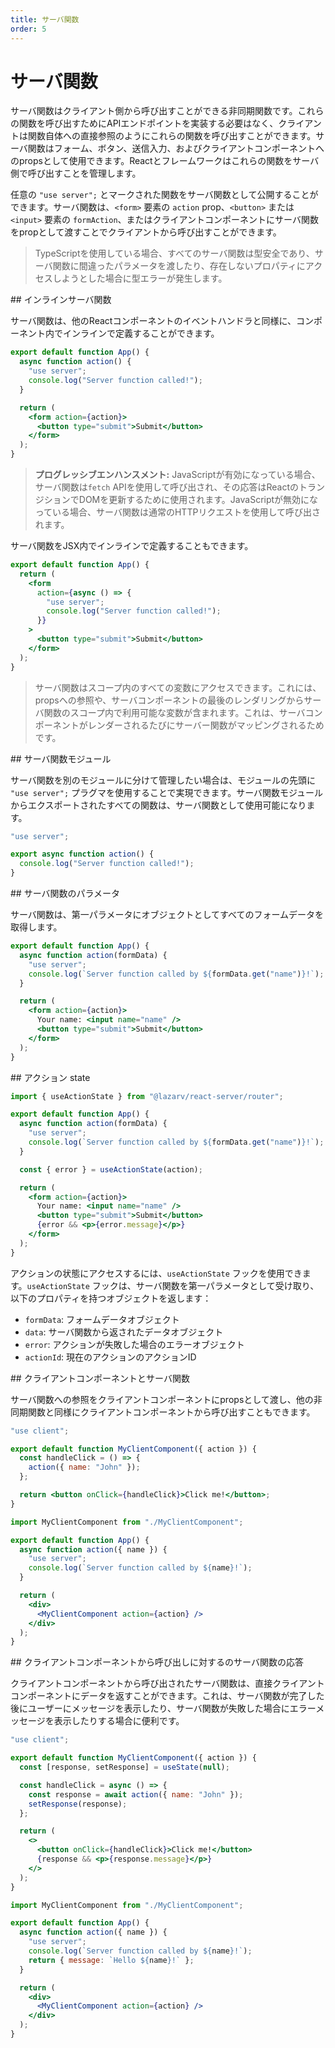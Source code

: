 ```yaml
---
title: サーバ関数
order: 5
---
```



# サーバ関数

サーバ関数はクライアント側から呼び出すことができる非同期関数です。これらの関数を呼び出すためにAPIエンドポイントを実装する必要はなく、クライアントは関数自体への直接参照のようにこれらの関数を呼び出すことができます。サーバ関数はフォーム、ボタン、送信入力、およびクライアントコンポーネントへのpropsとして使用できます。Reactとフレームワークはこれらの関数をサーバ側で呼び出すことを管理します。

任意の `"use server";` とマークされた関数をサーバ関数として公開することができます。サーバ関数は、`<form>` 要素の `action` prop、`<button>` または `<input>` 要素の `formAction`、またはクライアントコンポーネントにサーバ関数をpropとして渡すことでクライアントから呼び出すことができます。

> TypeScriptを使用している場合、すべてのサーバ関数は型安全であり、サーバ関数に間違ったパラメータを渡したり、存在しないプロパティにアクセスしようとした場合に型エラーが発生します。

<Link name="inline-server-functions">
## インラインサーバ関数
</Link>

サーバ関数は、他のReactコンポーネントのイベントハンドラと同様に、コンポーネント内でインラインで定義することができます。

```jsx
export default function App() {
  async function action() {
    "use server";
    console.log("Server function called!");
  }

  return (
    <form action={action}>
      <button type="submit">Submit</button>
    </form>
  );
}
```

> **プログレッシブエンハンスメント:** JavaScriptが有効になっている場合、サーバ関数は`fetch` APIを使用して呼び出され、その応答はReactのトランジションでDOMを更新するために使用されます。JavaScriptが無効になっている場合、サーバ関数は通常のHTTPリクエストを使用して呼び出されます。

サーバ関数をJSX内でインラインで定義することもできます。

```jsx
export default function App() {
  return (
    <form
      action={async () => {
        "use server";
        console.log("Server function called!");
      }}
    >
      <button type="submit">Submit</button>
    </form>
  );
}
```

> サーバ関数はスコープ内のすべての変数にアクセスできます。これには、propsへの参照や、サーバコンポーネントの最後のレンダリングからサーバ関数のスコープ内で利用可能な変数が含まれます。これは、サーバコンポーネントがレンダーされるたびにサーバー関数がマッピングされるためです。

<Link name="server-function-modules">
## サーバ関数モジュール
</Link>

サーバ関数を別のモジュールに分けて管理したい場合は、モジュールの先頭に `"use server";` プラグマを使用することで実現できます。サーバ関数モジュールからエクスポートされたすべての関数は、サーバ関数として使用可能になります。

```js
"use server";

export async function action() {
  console.log("Server function called!");
}
```

<Link name="server-function-parameters">
## サーバ関数のパラメータ
</Link>

サーバ関数は、第一パラメータにオブジェクトとしてすべてのフォームデータを取得します。

```jsx
export default function App() {
  async function action(formData) {
    "use server";
    console.log(`Server function called by ${formData.get("name")}!`);
  }

  return (
    <form action={action}>
      Your name: <input name="name" />
      <button type="submit">Submit</button>
    </form>
  );
}
```

<Link name="action-state">
## アクション state
</Link>

```jsx
import { useActionState } from "@lazarv/react-server/router";

export default function App() {
  async function action(formData) {
    "use server";
    console.log(`Server function called by ${formData.get("name")}!`);
  }

  const { error } = useActionState(action);

  return (
    <form action={action}>
      Your name: <input name="name" />
      <button type="submit">Submit</button>
      {error && <p>{error.message}</p>}
    </form>
  );
}
```

アクションの状態にアクセスするには、`useActionState` フックを使用できます。`useActionState` フックは、サーバ関数を第一パラメータとして受け取り、以下のプロパティを持つオブジェクトを返します：

- `formData`: フォームデータオブジェクト
- `data`: サーバ関数から返されたデータオブジェクト
- `error`: アクションが失敗した場合のエラーオブジェクト
- `actionId`: 現在のアクションのアクションID

<Link name="server-functions-with-client-components">
## クライアントコンポーネントとサーバ関数
</Link>

サーバ関数への参照をクライアントコンポーネントにpropsとして渡し、他の非同期関数と同様にクライアントコンポーネントから呼び出すこともできます。

```jsx
"use client";

export default function MyClientComponent({ action }) {
  const handleClick = () => {
    action({ name: "John" });
  };

  return <button onClick={handleClick}>Click me!</button>;
}
```

```jsx
import MyClientComponent from "./MyClientComponent";

export default function App() {
  async function action({ name }) {
    "use server";
    console.log(`Server function called by ${name}!`);
  }

  return (
    <div>
      <MyClientComponent action={action} />
    </div>
  );
}
```

<Link name="server-function-response-to-client-component-calls">
## クライアントコンポーネントから呼び出しに対するのサーバ関数の応答
</Link>

クライアントコンポーネントから呼び出されたサーバ関数は、直接クライアントコンポーネントにデータを返すことができます。これは、サーバ関数が完了した後にユーザーにメッセージを表示したり、サーバ関数が失敗した場合にエラーメッセージを表示したりする場合に便利です。

```jsx
"use client";

export default function MyClientComponent({ action }) {
  const [response, setResponse] = useState(null);

  const handleClick = async () => {
    const response = await action({ name: "John" });
    setResponse(response);
  };

  return (
    <>
      <button onClick={handleClick}>Click me!</button>
      {response && <p>{response.message}</p>}
    </>
  );
}
```

```jsx
import MyClientComponent from "./MyClientComponent";

export default function App() {
  async function action({ name }) {
    "use server";
    console.log(`Server function called by ${name}!`);
    return { message: `Hello ${name}!` };
  }

  return (
    <div>
      <MyClientComponent action={action} />
    </div>
  );
}